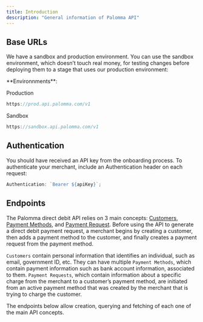 ```yaml
---
title: Introduction
description: "General information of Palomma API"
---
```


## Base URLs

We have a sandbox and production environment. You can use the sandbox environment, which doesn’t touch real money, for testing changes before deploying them to a stage that uses our production environment:

<Tip>
**Environnments**:

Production

```jsx
https://prod.api.palomma.com/v1
```

Sandbox

```jsx
https://sandbox.api.palomma.com/v1
```

</Tip>

## Authentication

You should have received an API key from the onboarding process. To authenticate your merchant, include an Authentication header on each request:

```jsx
Authentication: `Bearer ${apiKey}`;
```

## Endpoints

The Palomma direct debit API relies on 3 main concepts: [Customers](/api-documentation/customers/createCustomer), [Payment Methods](/api-documentation/paymentMethods/createPaymentMethod), and [Payment Request](/api-documentation/paymentRequests/createpaymentRequest). Before using the API to generate a direct debit payment request, a merchant begins by creating a customer, then adds a payment method to the customer, and finally creates a payment request from the payment method.

`Customers` contain personal information that identifies an individual, such as email, government ID, etc. They can have multiple `Payment Methods`, which contain payment information such as bank account information, associated to them. `Payment Requests`, which contain information about a specific charge from the merchant to a customer’s payment method, are initiated from an active payment method that was created by the merchant that is trying to charge the customer.

The endpoints below allow creation, querying and fetching of each one of the main API concepts.
